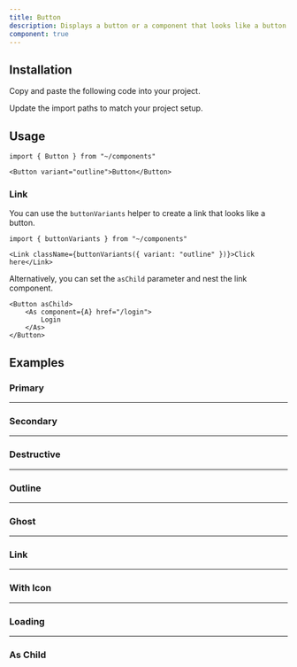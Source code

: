 ```yaml
---
title: Button
description: Displays a button or a component that looks like a button.
component: true
---
```


<ComponentExample src="/src/components/examples/button/demo.tsx">
	<ButtonDemo />
</ComponentExample>

## Installation

<Steps>

<Step>Copy and paste the following code into your project.</Step>

<ComponentSource src="/src/components/ui/button.tsx" />

<Step>Update the import paths to match your project setup.</Step>

</Steps>

## Usage

```tsx
import { Button } from "~/components"
```

```tsx
<Button variant="outline">Button</Button>
```

### Link

You can use the `buttonVariants` helper to create a link that looks like a button.

```tsx
import { buttonVariants } from "~/components"
```

```tsx
<Link className={buttonVariants({ variant: "outline" })}>Click here</Link>
```

Alternatively, you can set the `asChild` parameter and nest the link component.

```tsx
<Button asChild>
	<As component={A} href="/login">
		Login
	</As>
</Button>
```

## Examples

### Primary

<ComponentExample src="/src/components/examples/button/demo.tsx">
	<ButtonDemo />
</ComponentExample>

---

### Secondary

<ComponentExample src="/src/components/examples/button/secondary.tsx">
	<ButtonSecondary />
</ComponentExample>

---

### Destructive

<ComponentExample src="/src/components/examples/button/destructive.tsx">
	<ButtonDestructive />
</ComponentExample>

---

### Outline

<ComponentExample src="/src/components/examples/button/outline.tsx">
	<ButtonOutline />
</ComponentExample>

---

### Ghost

<ComponentExample src="/src/components/examples/button/ghost.tsx">
	<ButtonGhost />
</ComponentExample>

---

### Link

<ComponentExample src="/src/components/examples/button/link.tsx">
	<ButtonLink />
</ComponentExample>

---

### With Icon

<ComponentExample src="/src/components/examples/button/with-icon.tsx">
	<ButtonWithIcon />
</ComponentExample>

---

### Loading

<ComponentExample src="/src/components/examples/button/loading.tsx">
	<ButtonLoading />
</ComponentExample>

---

### As Child

<ComponentExample src="/src/components/examples/button/as-child.tsx">
	<ButtonAsChild />
</ComponentExample>
